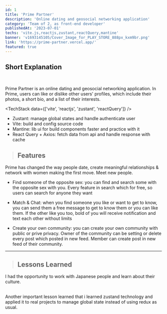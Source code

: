 ```yaml
---
id: 1
title: 'Prime Partner'
description: 'Online dating and geosocial networking application'
category: 'Team of 2, as front-end developer'
publishedAt: '2023-07-01'
techs: 'vite.js,reactjs,zustant,reactQuery,mantine'
banner: 'v1693145105/Cover_Image_for_PLAY_STORE_888px_kxm9br.png'
link: 'https://prime-partner.vercel.app/'
featured: true
---
```


## Short Explanation

<br />

Prime Partner is an online dating and geosocial networking application. In Prime, users can like or dislike other users' profiles, which include their photos, a short bio, and a list of their interests.

<TechStack data={['vite', 'reactjs', 'zustant', 'reactQuery']} />

- Zustant: manage global states and handle authenticate user
- Vite: build and config source code
- Mantine: lib ui for build components faster and practice with it
- React Query + Axios: fetch data from api and handle response with cache

> ## Features

Prime has changed the way people date, create meaningful relationships & network with women making the first move. Meet new people.

- Find someone of the opposite sex: you can find and search some with the opposite sex with you. Every feature in search which for free, so users can search for anyone they want

<SplitImage>
  <ClImage
    publicId='v1693145054/Group_48095791_rz7t57.png'
    width={400}
    height={400}
  />
  <ClImage
    publicId='v1693144055/Screenshot_2023-08-27_at_15.11.06_rfefmj.png'
    width={400}
    height={400}
  />
</SplitImage>

- Match & Chat: when you find someone you like or want to get to know, you can send them a free message to get to know them or you can like them. If the other like you too, bold of you will receive notification and text each other without limits

<SplitImage>
  <ClImage
    publicId='v1693560430/Screenshot_2023-09-01_at_16.26.08_tyy5ns.png'
    width={400}
    height={400}
  />
  <ClImage
    publicId='v1693560426/Screenshot_2023-09-01_at_16.26.31_c3gohb.png'
    width={400}
    height={400}
  />
</SplitImage>

- Create your own community: you can create your own community with public or prive privacy. Owner of the community can be setting or delete every post which posted in new feed. Member can create post in new feed of their community.

<ClImage
  publicId='v1693560618/Screenshot_2023-09-01_at_16.28.52_hslyam.png'
  width={350}
  height={300}
  mdx={true}
  className='mx-auto'
/>

<hr />

> ## Lessons Learned

I had the opportunity to work with Japanese people and learn about their culture.

<br />
Another important lesson learned that i learned zustand technology and applied it
to real projects to manage global state instead of using redux as usual.
